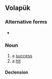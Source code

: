 ==Volapük==

===Alternative forms===
* {{l|vo|benosek}}

===Noun===
{{vo-noun}}

# a [[success]]
# a [[hit]]

====Declension====
{{vo-decl-noun}}